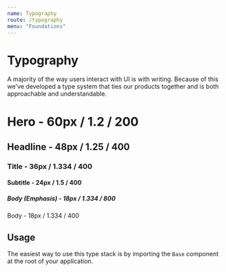 ```yaml
---
name: Typography
route: /typography
menu: "Foundations"
---
```



# Typography

A majority of the way users interact with UI is with writing. Because of this we've developed a type system that ties our products together and is both approachable and understandable.

<Playground column>
  <h1>Hero - 60px / 1.2 / 200</h1>
  <h2>Headline - 48px / 1.25 / 400</h2>
  <h3>Title - 36px / 1.334 / 400</h3>
  <h4>Subtitle - 24px / 1.5 / 400</h4>
  <h5>Body (Emphasis) - 18px / 1.334 / 800</h5>
  <p>Body - 18px / 1.334 / 400</p>
</Playground>

## Usage

The easiest way to use this type stack is by importing the `Base` component at the root of your application.
